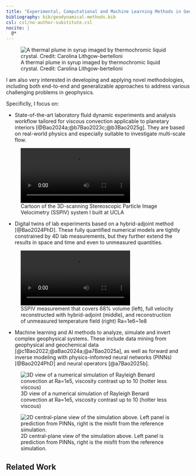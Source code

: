 ```yaml
---
title: "Experimental, Computational and Machine Learning Methods in Geophysics"
bibliography: bib/geodynamical-methods.bib
csl: csl/no-author-substitute.csl
nocite: |
  @*
---
```


![A thermal plume in syrup imaged by thermochromic liquid crystal. Credit: Carolina Lithgow-bertelloni](assets/TLC.png)

I am also very interested in developing and applying novel methodologies, including both end-to-end and generalizable approaches to address various challenging problems in geophysics.

Specificlly, I focus on:


- State-of-the-art laboratory fluid dynamic experiments
 and analysis workflow tailored for viscous convection
  applicable to planetary interiors [@Bao2024a;@b7Bao2023c;@b3Bao2025g].
  They are based on real-world physics and especially suitable 
  to investigate multi-scale flow.

![Cartoon of the 3D-scanning Stereoscopic Particle Image Velocimetry (SSPIV) system I built at UCLA](gallery/lab_video_trimmed3x.mp4)


- Digital twins of lab experiments based on a hybrid-adjoint method [@Bao2024PhD].
These fully quantified numerical models are tightly constrained
 by 4D lab measurements, but they further extend
 the results in space and time and even to unmeasured quantities. 

![SSPIV measurement that covers 68% volume (left), 
full velocity reconstructed with hybrid-adjoint (middle), 
and reconstruction of unmeasured temperature field (right) Ra=1e6~1e8](gallery/PIV_31.mp4)


- Machine learning and AI methods to analyze, simulate
 and invert complex geophysical systems. 
 These include data mining from 
 geophysical and geochemical data [@c1Bao2022;@aBao2024a;@a7Bao2025a], 
 as well as forward and inverse modeling 
 with physics-infomred neural networks (PINNs) [@Bao2024PhD] 
 and neural operators [@a7Bao2025b]. 

![3D view of a numerical simulation of Rayleigh Benard convection 
at Ra=1e5, viscosity contrast up to 10 (hotter less viscous)](assets/PINN1.png)

![2D central-plane view of the simulation above. Left panel is prediction from PINNs, right is the misfit from the reference simulation.](assets/PINN2.png)

## Related Work

::: {#refs}
:::
